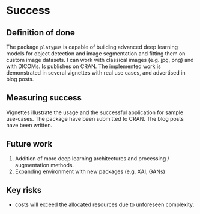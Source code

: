 # Success
<!-- 
Projects should have a definition of done that is measurable, and a thorough understanding going in of what the risks are to delivery 
-->

## Definition of done
<!-- 
What does success look like? 
-->

The package `platypus` is capable of building advanced deep learning models for object detection and image segmentation and fitting them on custom image datasets. I can work with classical images (e.g. jpg, png) and with DICOMs. Is publishes on CRAN. The implemented work is demonstrated in several vignettes with real use cases, and advertised in blog posts.


## Measuring success
<!-- 
How will we know when success is achieved, what markers can we use along the way 
-->

Vignettes illustrate the usage and the successful application for sample use-cases. The package have been submitted to CRAN. The blog posts have been written.


## Future work
<!-- 
How could this be extended / developed in the future by yourself and/or the community in general?
-->

1. Addition of more deep learning architectures and processing / augmentation methods.
2. Expanding environment with new packages (e.g. XAI, GANs)

## Key risks
<!-- 
What sort of things could come up that can delay or break the project?

 - [ ] People
 - [ ] Processes
 - [ ] Tooling & Technology
 - [ ] Costs

-->

 - costs will exceed the allocated resources due to unforeseen complexity,